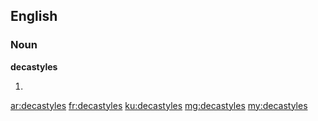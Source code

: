 ==English==

===Noun===
'''decastyles'''

# {{plural of|decastyle}}

[[ar:decastyles]]
[[fr:decastyles]]
[[ku:decastyles]]
[[mg:decastyles]]
[[my:decastyles]]